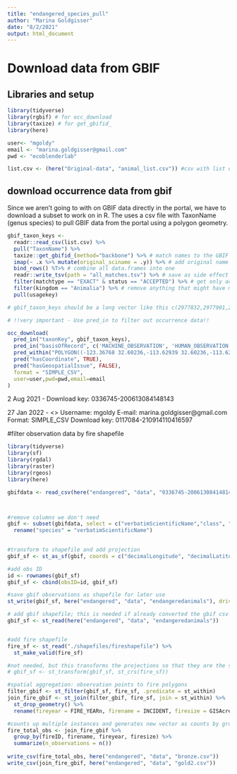 ```yaml
---
title: "endangered_species_pull"
author: "Marina Goldgisser"
date: "8/2/2021"
output: html_document
---
```

# Download data from GBIF

## Libraries and setup

```r

library(tidyverse)
library(rgbif) # for occ_download
library(taxize) # for get_gbifid_
library(here)

user<- "mgoldy"
email <- "marina.goldgisser@gmail.com"
pwd <- "ecoblenderlab"

list.csv <- (here("Original-data", "animal_list.csv")) #csv with list of species 

```

## download occurrence data from gbif

Since we aren't going to with on GBIF data directly in the portal, we have to download a subset to work on in R. The uses a csv file with TaxonName (genus species) to pull GBIF data from the portal using a polygon geometry.

```r

gbif_taxon_keys <- 
  readr::read_csv(list.csv) %>% 
  pull("TaxonName") %>% 
  taxize::get_gbifid_(method="backbone") %>% # match names to the GBIF backbone to get taxonkeys
  imap(~ .x %>% mutate(original_sciname = .y)) %>% # add original name back into data.frame
  bind_rows() %T>% # combine all data.frames into one
  readr::write_tsv(path = "all_matches.tsv") %>% # save as side effect for you to inspect if you want
  filter(matchtype == "EXACT" & status == "ACCEPTED") %>% # get only accepted and matched names
  filter(kingdom == "Animalia") %>% # remove anything that might have matched to a non-animal
  pull(usagekey)

# gbif_taxon_keys should be a long vector like this c(2977832,2977901,2977966,2977835,2977863)

# !!very important - Use pred_in to filter out occurrence data!!

occ_download(
  pred_in("taxonKey", gbif_taxon_keys),
  pred_in("basisOfRecord", c('MACHINE_OBSERVATION', 'HUMAN_OBSERVATION','OBSERVATION', 'MATERIAL_SAMPLE', 'LITERATURE')),
  pred_within("POLYGON((-123.36768 32.60236,-113.62939 32.60236,-113.62939 38.21401,-123.36768 38.21401,-123.36768 32.60236))"), #this polygon is a square Nborder-SanFran Sborder-mexico E/Wborder-include all CA
  pred("hasCoordinate", TRUE),
  pred("hasGeospatialIssue", FALSE),
  format = "SIMPLE_CSV",
  user=user,pwd=pwd,email=email
)
```
2 Aug 2021 - Download key: 0336745-200613084148143


27 Jan 2022 - <<gbif download>>
  Username: mgoldy
  E-mail: marina.goldgisser@gmail.com
  Format: SIMPLE_CSV
  Download key: 0117084-210914110416597

#filter observation data by fire shapefile


```r
library(tidyverse)
library(sf)
library(rgdal)
library(raster)
library(rgeos)
library(here)

gbifdata <- read_csv(here("endangered", "data", "0336745-200613084148143.csv")) 



#remove columns we don't need
gbif <- subset(gbifdata, select = c("verbatimScientificName","class", "order", "year", "month", "day","decimalLongitude", "decimalLatitude", "individualCount", "basisOfRecord")) %>% 
  rename("species" = "verbatimScientificName")
  

#transform to shapefile and add projection
gbif_sf <- st_as_sf(gbif, coords = c("decimalLongitude", "decimalLatitude"), crs = 4326, remove = FALSE)

#add obs ID
id <- rownames(gbif_sf) 
gbif_sf <- cbind(obsID=id, gbif_sf)

#save gbif observations as shapefile for later use
st_write(gbif_sf, here("endangered", "data", "endangeredanimals"), driver = "ESRI Shapefile", delete_layer = TRUE)

# add gbif shapefile; this is needed if already converted the gbif csv to shapefile
gbif_sf <- st_read(here("endangered", "data", "endangeredanimals")) 


#add fire shapefile
fire_sf <- st_read("./shapefiles/fireshapefile") %>% 
  st_make_valid(fire_sf)

#not needed, but this transforms the projections so that they are the same
# gbif_sf <- st_transform(gbif_sf, st_crs(fire_sf))

#spatial aggregation: observation points to fire polygons
filter_gbif <- st_filter(gbif_sf, fire_sf, .predicate = st_within)
join_fire_gbif <- st_join(filter_gbif, fire_sf, join = st_within) %>% 
  st_drop_geometry() %>% 
  rename(fireyear = FIRE_YEARn, firename = INCIDENT, firesize = GISAcres)

#counts up multiple instances and generates new vector as counts by grouping factors####
fire_total_obs <- join_fire_gbif %>% 
  group_by(fireID, firename, fireyear, firesize) %>% 
  summarize(n_observations = n()) 
  
write_csv(fire_total_obs, here("endangered", "data", "bronze.csv"))
write_csv(join_fire_gbif, here("endangered", "data", "gold2.csv"))

```
